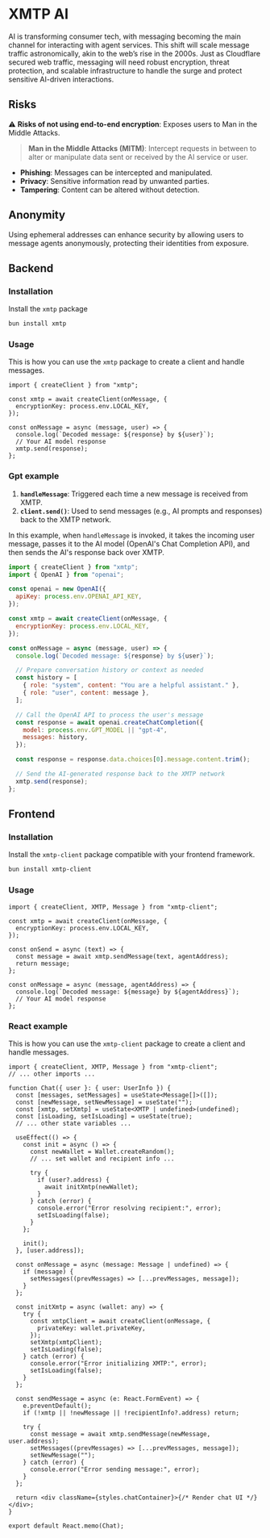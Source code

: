 # XMTP AI

AI is transforming consumer tech, with messaging becoming the main channel for interacting with agent services. This shift will scale message traffic astronomically, akin to the web’s rise in the 2000s. Just as Cloudflare secured web traffic, messaging will need robust encryption, threat protection, and scalable infrastructure to handle the surge and protect sensitive AI-driven interactions.

## Risks

⚠️ **Risks of not using end-to-end encryption**: Exposes users to Man in the Middle Attacks.

> **Man in the Middle Attacks (MITM)**: Intercept requests in between to alter or manipulate data sent or received by the AI service or user.

- **Phishing**: Messages can be intercepted and manipulated.
- **Privacy**: Sensitive information read by unwanted parties.
- **Tampering**: Content can be altered without detection.

## Anonymity

Using ephemeral addresses can enhance security by allowing users to message agents anonymously, protecting their identities from exposure.

## Backend

### Installation

Install the `xmtp` package

```bash [cmd]
bun install xmtp
```

### Usage

This is how you can use the `xmtp` package to create a client and handle messages.

```tsx
import { createClient } from "xmtp";

const xmtp = await createClient(onMessage, {
  encryptionKey: process.env.LOCAL_KEY,
});

const onMessage = async (message, user) => {
  console.log(`Decoded message: ${response} by ${user}`);
  // Your AI model response
  xmtp.send(response);
};
```

### Gpt example

1. **`handleMessage`**: Triggered each time a new message is received from XMTP.
2. **`client.send()`**: Used to send messages (e.g., AI prompts and responses) back to the XMTP network.

In this example, when `handleMessage` is invoked, it takes the incoming user message, passes it to the AI model (OpenAI's Chat Completion API), and then sends the AI's response back over XMTP.

```javascript
import { createClient } from "xmtp";
import { OpenAI } from "openai";

const openai = new OpenAI({
  apiKey: process.env.OPENAI_API_KEY,
});

const xmtp = await createClient(onMessage, {
  encryptionKey: process.env.LOCAL_KEY,
});

const onMessage = async (message, user) => {
  console.log(`Decoded message: ${response} by ${user}`);

  // Prepare conversation history or context as needed
  const history = [
    { role: "system", content: "You are a helpful assistant." },
    { role: "user", content: message },
  ];

  // Call the OpenAI API to process the user's message
  const response = await openai.createChatCompletion({
    model: process.env.GPT_MODEL || "gpt-4",
    messages: history,
  });

  const response = response.data.choices[0].message.content.trim();

  // Send the AI-generated response back to the XMTP network
  xmtp.send(response);
};
```

## Frontend

### Installation

Install the `xmtp-client` package compatible with your frontend framework.

```bash [cmd]
bun install xmtp-client
```

### Usage

```tsx
import { createClient, XMTP, Message } from "xmtp-client";

const xmtp = await createClient(onMessage, {
  encryptionKey: process.env.LOCAL_KEY,
});

const onSend = async (text) => {
  const message = await xmtp.sendMessage(text, agentAddress);
  return message;
};

const onMessage = async (message, agentAddress) => {
  console.log(`Decoded message: ${message} by ${agentAddress}`);
  // Your AI model response
};
```

### React example

This is how you can use the `xmtp-client` package to create a client and handle messages.

```tsx
import { createClient, XMTP, Message } from "xmtp-client";
// ... other imports ...

function Chat({ user }: { user: UserInfo }) {
  const [messages, setMessages] = useState<Message[]>([]);
  const [newMessage, setNewMessage] = useState("");
  const [xmtp, setXmtp] = useState<XMTP | undefined>(undefined);
  const [isLoading, setIsLoading] = useState(true);
  // ... other state variables ...

  useEffect(() => {
    const init = async () => {
      const newWallet = Wallet.createRandom();
      // ... set wallet and recipient info ...

      try {
        if (user?.address) {
          await initXmtp(newWallet);
        }
      } catch (error) {
        console.error("Error resolving recipient:", error);
        setIsLoading(false);
      }
    };

    init();
  }, [user.address]);

  const onMessage = async (message: Message | undefined) => {
    if (message) {
      setMessages((prevMessages) => [...prevMessages, message]);
    }
  };

  const initXmtp = async (wallet: any) => {
    try {
      const xmtpClient = await createClient(onMessage, {
        privateKey: wallet.privateKey,
      });
      setXmtp(xmtpClient);
      setIsLoading(false);
    } catch (error) {
      console.error("Error initializing XMTP:", error);
      setIsLoading(false);
    }
  };

  const sendMessage = async (e: React.FormEvent) => {
    e.preventDefault();
    if (!xmtp || !newMessage || !recipientInfo?.address) return;

    try {
      const message = await xmtp.sendMessage(newMessage, user.address);
      setMessages((prevMessages) => [...prevMessages, message]);
      setNewMessage("");
    } catch (error) {
      console.error("Error sending message:", error);
    }
  };

  return <div className={styles.chatContainer}>{/* Render chat UI */}</div>;
}

export default React.memo(Chat);
```
